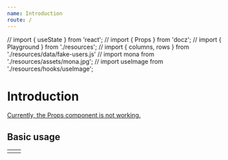 ```yaml
---
name: Introduction
route: /
---
```



// import { useState } from 'react';
// import { Props } from 'docz';
// import { Playground } from './resources';
// import { columns, rows } from './resources/data/fake-users.js'
// import mona from './resources/assets/mona.jpg';
// import useImage from './resources/hooks/useImage';

# Introduction

<Props of={WindowCalendar} />

[Currently, the Props component is not working.](https://github.com/pedronauck/docz/issues/717)

## Basic usage

<table>
  <tbody>
    <tr>
      <td>
        <WindowCalendar formatMonthYear='' />
      </td>
      <td>
        <WindowCalendar formatMonthYear='' />
      </td>
    </tr>
  </tbody>
</table>


